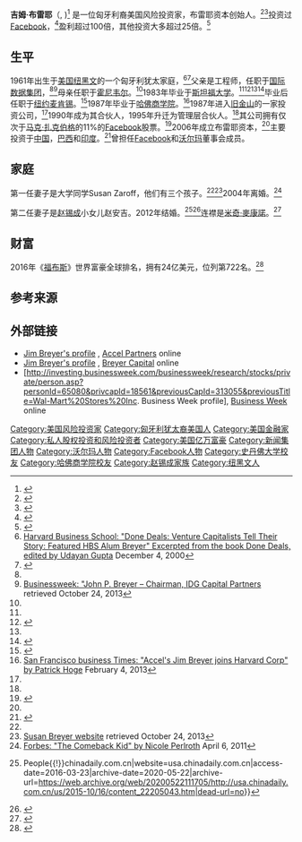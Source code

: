 {{Infobox person
| name        = 吉姆·布雷耶<br>Jim Breyer
| image       = Jim Breyer Venture Capitalist.jpg
| caption     =
| birth_name  = James W. Breyer
| birth_date  = {{birth date and age|1961|7|26}}
| birth_place = {{USA}}[[康涅狄格州|康涅狄格州]][[纽黑文|纽黑文]]
| nationality =
| citizenship =
| education   = [[斯坦福大学|斯坦福大学]]<br />[[哈佛商学院|哈佛商学院]]
| alma_mater  =
| employer    =
| occupation  = [[风险投资|风险投资]]
| known_for   = 布雷耶资本创始人
| net_worth   = 30亿美元 (2018年)<ref name="Forbes" />
| spouse      = Susan Z. Breyer (第一任)<br />赵安吉(第二任)
| children    = 3
| parents     = John P. Breyer<br />Eva K. Breyer
| website     = [http://www.breyercapital.com/jim-breyer/ Profile at Breyer Capital]
}}
'''吉姆·布雷耶'''（{{lang-en|James W. Breyer}}, {{bd|1961年|7月26日||}})<ref name="Wealth-X">{{cite web |url=http://www.wealthx.com/articles/2015/james-w-breyer/ |title=Billionaires: James W. Breyer |publisher=Wealth-X |accessdate=2017-01-03 |archive-date=2017-01-03 |archive-url=https://web.archive.org/web/20170103170223/http://www.wealthx.com/articles/2015/james-w-breyer/ |dead-url=yes }}</ref> 是一位匈牙利裔美国风险投资家，布雷耶资本创始人。<ref>{{Cite news|url=https://www.cnbc.com/2017/09/22/billionaire-investor-jim-breyer-on-why-big-technology-growth-stocks-will-keep-surging.html|title=Billionaire investor Jim Breyer on why big technology growth stocks will keep surging|last=Franck|first=Thomas|date=2017-09-22|work=CNBC|access-date=2017-10-27|archive-date=2020-12-06|archive-url=https://web.archive.org/web/20201206055512/https://www.cnbc.com/2017/09/22/billionaire-investor-jim-breyer-on-why-big-technology-growth-stocks-will-keep-surging.html|dead-url=no}}</ref><ref>{{Cite news |url=https://money.cnn.com/galleries/2010/technology/1007/gallery.smartest_people_tech.fortune/36.html |title=Smartest investor: Jim Breyer |work=[[CNNMoney|CNNMoney]] |date=July 9, 2010 |url-status=dead |archiveurl=https://web.archive.org/web/20100724155740/http://money.cnn.com/galleries/2010/technology/1007/gallery.smartest_people_tech.fortune/36.html |archivedate=2010-07-24 |accessdate=2020-12-12 |dead-url=no }}</ref>投资过[[Facebook|Facebook]]，<ref>{{Cite news |url=https://www.bloomberg.com/news/2012-01-18/accel-s-facebook-bet-poised-to-become-biggest-ever-venture-profit-tech.html |title=Accel Facebook Bet Poised to Become Biggest Venture Profit: Tech |author=Ari Levy |work=[[Bloomberg_L.P.|Bloomberg]] |date=January 18, 2012 |accessdate=2020-12-12 |archive-date=2016-12-23 |archive-url=https://web.archive.org/web/20161223180702/https://www.bloomberg.com/news/2012-01-18/accel-s-facebook-bet-poised-to-become-biggest-ever-venture-profit-tech.html/ |dead-url=no }}</ref>盈利超过100倍，其他投资大多超过25倍。<ref>{{Cite news |url=https://www.reuters.com/article/2012/05/22/idUS144793+22-May-2012+BW20120522 |title=Brightcove PLAY 2012 to Feature Special Keynote Conversation with Jim Breyer, Erick Schonfeld & Jeremy Allaire |work=[[Reuters|Reuters]] |date=May 22, 2012 |accessdate=2020-12-12 |archive-date=2015-09-24 |archive-url=https://web.archive.org/web/20150924164107/http://www.reuters.com/article/2012/05/22/idUS144793%2B22-May-2012%2BBW20120522 |dead-url=yes }}</ref>

==生平==
1961年出生于[[美国|美国]][[纽黑文|纽黑文]]的一个匈牙利犹太家庭，<ref name=HBSDoneDeal>[http://hbswk.hbs.edu/archive/1798.html Harvard Business School: "Done Deals: Venture Capitalists Tell Their Story: Featured HBS Alum Breyer" Excerpted from the book Done Deals, edited by Udayan Gupta] {{Wayback|url=http://hbswk.hbs.edu/archive/1798.html |date=20170927120634 }} December 4, 2000</ref><ref name="HBSAB">{{cite journal |url=https://www.alumni.hbs.edu/stories/Pages/story-bulletin.aspx?num=634 |title=One-on-One with Jim Breyer |author=Thompson, Roger |journal=Harvard School of Business Alumni Bulletin |date=March 2008 |access-date=2020-12-12 |archive-date=2020-10-12 |archive-url=https://web.archive.org/web/20201012194304/https://www.alumni.hbs.edu/stories/Pages/story-bulletin.aspx?num=634 |dead-url=no }}</ref>父亲是工程师，任职于[[国际数据集团|国际数据集团]]，<ref name="HBSAB" /><ref>[http://investing.businessweek.com/research/stocks/private/person.asp?personId=816887&privcapId=22297 Businessweek: "John P. Breyer – Chairman, IDG Capital Partners] retrieved October 24, 2013</ref>母亲任职于[[霍尼韦尔|霍尼韦尔]]。<ref name=HBSDoneDeal />1983年毕业于[[斯坦福大学|斯坦福大学]]。<ref name=HBSDoneDeal /><ref name="BreyerElect">{{Cite news |url=http://news.harvard.edu/gazette/story/2013/02/breyer_elected/ |title=Breyer elected to Harvard Corporation |date=February 4, 2013 |publisher=[[Harvard_Gazette|Harvard Gazette]] |accessdate=2020-12-12 |archive-date=2021-01-17 |archive-url=https://web.archive.org/web/20210117172523/https://news.harvard.edu/gazette/story/2013/02/breyer_elected/ |dead-url=no }}</ref><ref name="BreyerElect" /><ref>{{Cite web|date=2013-02-04|title=Breyer elected to Harvard Corporation|url=https://news.harvard.edu/gazette/story/2013/02/breyer_elected/|access-date=2020-10-19|website=Harvard Gazette|language=en-US|archive-date=2019-04-24|archive-url=https://web.archive.org/web/20190424171900/https://news.harvard.edu/gazette/story/2013/02/breyer_elected/|dead-url=no}}</ref>毕业后任职于[[纽约|纽约]][[麦肯锡|麦肯锡]]。<ref name="forbes1">{{Cite news |url=https://www.forbes.com/2011/04/06/midas-list-11-jim-breyer-venture-capital-comeback-kid.html |title=The Comeback Kid |author=Nicole Perlroth |work=[[Forbes|Forbes]] |date=April 6, 2011 |accessdate=2020-12-12 |archive-date=2020-10-25 |archive-url=https://web.archive.org/web/20201025233212/https://www.forbes.com/2011/04/06/midas-list-11-jim-breyer-venture-capital-comeback-kid.html |dead-url=no }}</ref>1987年毕业于[[哈佛商学院|哈佛商学院]]。<ref>[http://www.bizjournals.com/sanfrancisco/blog/2013/02/accels-jim-breyer-joins-harvard-corp.html San Francisco business Times: "Accel's Jim Breyer joins Harvard Corp" by Patrick Hoge] {{Wayback|url=http://www.bizjournals.com/sanfrancisco/blog/2013/02/accels-jim-breyer-joins-harvard-corp.html |date=20160630014127 }} February 4, 2013</ref>1987年进入[[旧金山|旧金山]]的一家投资公司，<ref name=HBSDoneDeal />1990年成为其合伙人，1995年升迁为管理层合伙人。<ref name="BreyerElect" />其公司拥有仅次于[[马克·扎克伯格|马克·扎克伯格]]的11%的[[Facebook|Facebook]]股票。<ref>{{Cite news |url=https://money.cnn.com/2012/02/01/technology/facebook_ipo_zuckerberg/ |title=Zuckerberg's Facebook stake is worth at least $16 billion |author=David Goldman |publisher=[[CNNMoney|CNNMoney]] |date=February 2, 2012 |accessdate=2020-12-12 |archive-date=2018-02-05 |archive-url=https://web.archive.org/web/20180205185032/http://money.cnn.com/2012/02/01/technology/facebook_ipo_zuckerberg/ |dead-url=no }}</ref>2006年成立布雷耶资本，<ref name="forbes1" />主要投资于[[中国|中国]]，[[巴西|巴西]]和[[印度|印度]]。<ref>{{Cite news |url=https://www.cnbc.com/id/47387334 |title=Jim Breyer (via Accel Partners) |publisher=[[CNBC|CNBC]] |date=May 22, 2012 |accessdate=2020-12-12 |archive-date=2020-08-02 |archive-url=https://web.archive.org/web/20200802171203/https://www.cnbc.com/id/47387334 |dead-url=no }}</ref>曾担任[[Facebook|Facebook]]和[[沃尔玛|沃尔玛]]董事会成员。

==家庭==
第一任妻子是大学同学Susan Zaroff，他们有三个孩子。<ref name="Forbes" /><ref>[http://susanzbreyer.com/bio.html Susan Breyer website] {{Wayback|url=http://susanzbreyer.com/bio.html |date=20180228011009 }} retrieved October 24, 2013</ref>2004年离婚。<ref>[https://www.forbes.com/2011/04/06/midas-list-11-jim-breyer-venture-capital-comeback-kid.html Forbes: "The Comeback Kid" by Nicole Perlroth] {{Wayback|url=https://www.forbes.com/2011/04/06/midas-list-11-jim-breyer-venture-capital-comeback-kid.html |date=20201025233212 }} April 6, 2011</ref>

第二任妻子是[[赵锡成|赵锡成]]小女儿赵安吉。2012年结婚。<ref>{{Cite web|url=http://usa.chinadaily.com.cn/us/2015-10/16/content_22205043.htm|title=Chao family donates two kindergartens{{!}}People{{!}}chinadaily.com.cn|website=usa.chinadaily.com.cn|access-date=2016-03-23|archive-date=2020-05-22|archive-url=https://web.archive.org/web/20200522111705/http://usa.chinadaily.com.cn/us/2015-10/16/content_22205043.htm|dead-url=no}}</ref><ref>{{Cite web |url=http://newnctu.it.nctu.edu.tw/index.php/english-article/item/1159-nctu-president-dr-mau-chung-frank-chang-presented-the-honorary-doctorate-degree-to-dr-patrick-soon-shiong-10-2015 |title=NCTU President, Dr. Mau-Chung Frank Chang, presented the Honorary Doctorate Degree to Dr. Patrick Soon‐Shiong (10, 2015) |website=newnctu.it.nctu.edu.tw |access-date=2016-03-23 |archive-url=https://web.archive.org/web/20160408234204/http://newnctu.it.nctu.edu.tw/index.php/english-article/item/1159-nctu-president-dr-mau-chung-frank-chang-presented-the-honorary-doctorate-degree-to-dr-patrick-soon-shiong-10-2015 |archive-date=2016-04-08 |dead-url=yes }}</ref>连襟是[[米奇·麥康諾|米奇·麥康諾]]。<ref>{{Cite web|url=https://www.washingtonpost.com/opinions/mcconnells-new-posture-toward-moscow/2019/08/02/a3b5a080-b53f-11e9-951e-de024209545d_story.html|title=McConnell's new posture toward Moscow|last=Milbank|date=August 2, 2019|website=Washington Post|access-date=August 3, 2019|archive-date=2020-12-13|archive-url=https://web.archive.org/web/20201213105920/https://www.washingtonpost.com/opinions/mcconnells-new-posture-toward-moscow/2019/08/02/a3b5a080-b53f-11e9-951e-de024209545d_story.html|dead-url=no}}</ref>

==财富==
2016年《[[福布斯|福布斯]]》世界富豪全球排名，拥有24亿美元，位列第722名。<ref name="Forbes">{{cite web |url=https://www.forbes.com/profile/jim-breyer/?list=billionaires |title=The World's Billionaires (2016 ranking): #722 Jim Breyer |date=March 1, 2016 |work=[[Forbes|Forbes]] |accessdate=2017-01-03 |archive-date=2020-08-02 |archive-url=https://web.archive.org/web/20200802134731/https://www.forbes.com/profile/jim-breyer/?list=billionaires |dead-url=no }}</ref>

==参考来源==
{{Reflist}}

==外部链接==
{{Commons category|Jim Breyer}}
* [http://www.accel.com/#people/jim-breyer Jim Breyer's profile] {{Wayback|url=http://www.accel.com/#people/jim-breyer |date=20210227152226 }}, [[Accel_Partners|Accel Partners]] online
* [http://www.breyercapital.com/jim-breyer/ Jim Breyer's profile] {{Wayback|url=http://www.breyercapital.com/jim-breyer/ |date=20210126061119 }}, [[Breyer_Capital|Breyer Capital]] online
* [http://investing.businessweek.com/businessweek/research/stocks/private/person.asp?personId=65080&privcapId=18561&previousCapId=313055&previousTitle=Wal-Mart%20Stores%20Inc. Business Week profile], [[Business_Week|Business Week]] online

{{Facebook navbox}}
{{新闻集团}}

{{DEFAULTSORT:Breyer, Jim}}
[[Category:美国风险投资家|Category:美国风险投资家]]
[[Category:匈牙利犹太裔美国人|Category:匈牙利犹太裔美国人]]
[[Category:美国金融家|Category:美国金融家]]
[[Category:私人股权投资和风险投资者|Category:私人股权投资和风险投资者]]
[[Category:美国亿万富豪|Category:美国亿万富豪]]
[[Category:新闻集团人物|Category:新闻集团人物]]
[[Category:沃尔玛人物|Category:沃尔玛人物]]
[[Category:Facebook人物|Category:Facebook人物]]
[[Category:史丹佛大学校友|Category:史丹佛大学校友]]
[[Category:哈佛商学院校友|Category:哈佛商学院校友]]
[[Category:赵锡成家族|Category:赵锡成家族]]
[[Category:纽黑文人|Category:纽黑文人]]